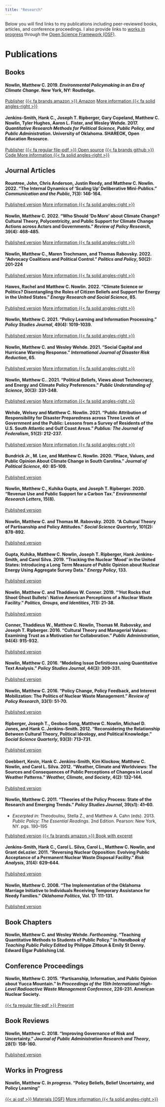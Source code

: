 ```yaml
---
title: "Research"
---
```


Below you will find links to my publications including peer-reviewed books, articles, and conference proceedings. I also provide links to [works in progress](#works-in-progress) through the [Open Science Framework (OSF)](https://osf.io/). 

# Publications

## Books

#### **Nowlin, Matthew C.** 2019. *Environmental Policymaking in an Era of Climate Change*. New York, NY: Routledge.

<div>
<a href="https://www.routledge.com/Environmental-Policymaking-in-an-Era-of-Climate-Change-1st-Edition/Nowlin/p/book/9781138216938"> 
<span class="badge bg-primary">Publisher</span></a > 
<a href="https://www.amazon.com/Environmental-Policymaking-Era-Climate-Change/dp/1138216933/ref=sr_1_2?keywords=Environmental+Policymaking+in+an+Era+of+Climate+Change&qid=1560292196&s=gateway&sr=8-2"><span class="badge bg-primary">{{< fa brands amazon >}} Amazon</span></a > 
<a href="/publications/env-book/index.html" itemprop="url"><span class="badge bg-primary">More information {{< fa solid angles-right >}}</span></a >
</div>

#### Jenkins-Smith, Hank C., Joseph T. Ripberger, Gary Copeland, **Matthew C. Nowlin**, Tyler Hughes, Aaron L. Fister, and Wesley Wehde. 2017. *Quantitative Research Methods for Political Science, Public Policy, and Public Administration*. University of Oklahoma. SHAREOK, Open Education Resource.

<div>
<a href="https://shareok.org/handle/11244/52244"> <span class="badge bg-primary">Publisher</span></a > 
<a href="https://shareok.org/bitstream/handle/11244/52244/Quantitative%20Research%20Methods%20For%20Political%20Science%2c%20Public%20Policy%20and%20Public%20Administration%2c%20With%20Applications%20in%20R.pdf?sequence=15&isAllowed=y"><span class="badge bg-primary">{{< fa regular file-pdf >}} Open source</span></a > 
<a href="https://github.com/ripberjt/qrmtextbook"><span class="badge bg-primary">{{< fa brands github >}} Code </span></a > 
<a href="/publications/stats-book/index.html" itemprop="url"><span class="badge bg-primary">More information {{< fa solid angles-right >}}</span></a > 
</div>

## Journal Articles

#### Rountree, John, Chris Anderson, Justin Reedy, and **Matthew C. Nowlin**. 2022. "The Internal Dynamics of 'Scaling Up' Deliberative Mini-Publics." *Communication and the Public*, 7(3): 146-164.

<div>
<a href="https://journals.sagepub.com/eprint/DYGPCUNWRHWWFKQGIYKN/full"> <span class="badge bg-primary">Published version</span></a>
<a href="/publications/scale-up/index.html" itemprop="url"><span class="badge bg-primary">More information {{< fa solid angles-right >}}</span></a >
</div>

#### **Nowlin, Matthew C.** 2022. "Who Should 'Do More' about Climate Change? Cultural Theory, Polycentricity, and Public Support for Climate Change Actions across Actors and Governments." *Review of Policy Research*, 39(4): 468-485.

<div>
<a href="https://onlinelibrary.wiley.com/doi/full/10.1111/ropr.12468"> <span class="badge bg-primary">Published version</span></a >
<a href="/publications/do-more/index.html" itemprop="url"><span class="badge bg-primary">More information {{< fa solid angles-right >}}</span></a >
</div>

#### **Nowlin, Matthew C.**, Maren Trochmann, and Thomas Rabovsky. 2022. "Advocacy Coalitions and Political Control." *Politics and Policy*, 50(2): 201-224

<div>
<a href="https://onlinelibrary.wiley.com/doi/abs/10.1111/polp.12458"> <span class="badge bg-primary">Published version</span></a >
<a href="/publications/acf-pc/index.html" itemprop="url"><span class="badge bg-primary">More information {{< fa solid angles-right >}}</span></a >
</div>

#### Hawes, Rachel and **Matthew C. Nowlin**. 2022. "Climate Science or Politics? Disentangling the Roles of Citizen Beliefs and Support for Energy in the United States." *Energy Research and Social Science*, 85.

<div>
<a href="https://www.sciencedirect.com/science/article/abs/pii/S2214629621005065"> <span class="badge bg-primary">Published version</span></a >
<a href="/publications/science-politics/index.html" itemprop="url"><span class="badge bg-primary">More information {{< fa solid angles-right >}}</span></a >
</div>

#### **Nowlin, Matthew C.** 2021. "Policy Learning and Information Processing." *Policy Studies Journal*, 49(4): 1019-1039.

<div>
<a href="https://onlinelibrary.wiley.com/doi/abs/10.1111/psj.12397"> <span class="badge bg-primary">Published version</span></a > 
<a href="/publications/policy-learning/index.html" itemprop="url"><span class="badge bg-primary">More information {{< fa solid angles-right >}}</span></a >
</div>

#### **Nowlin, Matthew C.** and Wesley Wehde. 2021. "Social Capital and Hurricane Warning Response." *International Journal of Disaster Risk Reduction*, 65.

<div>
<a href="https://www.sciencedirect.com/science/article/pii/S2212420921004970"> <span class="badge bg-primary">Published version</span></a >
<a href="/publications/social-capital-evacuation/index.html" itemprop="url"><span class="badge bg-primary">More information {{< fa solid angles-right >}}</span></a >
</div>


#### **Nowlin, Matthew C.**. 2021. "Political Beliefs, Views about Technocracy, and Energy and Climate Policy Preferences." *Public Understanding of Science*, 30(3): 331-348.

<div>
<a href="https://doi.org/10.1177/0963662520978567"> <span class="badge bg-primary">Published version</span></a >
<a href="/publications/tech/index.html" itemprop="url"><span class="badge bg-primary">More information {{< fa solid angles-right >}}</span></a >
</div>

#### Wehde, Welsey and **Matthew C. Nowlin**. 2021. "Public Attribution of Responsibility for Disaster Preparedness across Three Levels of Government and the Public: Lessons from a Survey of Residents of the U.S. South Atlantic and Gulf Coast Areas." *Publius: The Journal of Federalism*, 51(2): 212-237.

<div>
<a href="https://academic.oup.com/publius/article-abstract/51/2/212/5943216?redirectedFrom=fulltext"> <span class="badge bg-primary">Published version</span></a >
<a href="/publications/fed-public/index.html" itemprop="url"><span class="badge bg-primary">More information {{< fa solid angles-right >}}</span></a >
</div>

#### Bundrick Jr., M. Lee, and **Matthew C. Nowlin**. 2020. "Place, Values, and Public Opinion About Climate Change in South Carolina." *Journal of Political Science*, 40: 85-109.

<div><a href="https://digitalcommons.coastal.edu/jops/vol48/iss1/4"> <span class="badge bg-primary">Published version</span></a ></div>

#### **Nowlin, Matthew C.**, Kuhika Gupta, and Joseph T. Ripberger. 2020. "Revenue Use and Public Support for a Carbon Tax." *Environmental Research Letters*, 15(8).

<div><a href="https://iopscience.iop.org/article/10.1088/1748-9326/ab92c3"> <span class="badge bg-primary">Published version</span></a ></div>

#### **Nowlin, Matthew C.** and Thomas M. Rabovsky. 2020. "A Cultural Theory of Partisanship and Policy Attitudes." *Social Science Quarterly*, 101(2): 878-892.

<div><a href="https://onlinelibrary.wiley.com/doi/abs/10.1111/ssqu.12750"> <span class="badge bg-primary">Published version</span></a ></div>

#### Gupta, Kuhika, **Matthew C. Nowlin**, Joseph T. Ripberger, Hank Jenkins-Smith, and Carol Silva. 2019. "Tracking the Nuclear 'Mood' in the United States: Introducing a Long Term Measure of Public Opinion about Nuclear Energy Using Aggregate Survey Data." *Energy Policy*, 133.

<div><a href="https://www.sciencedirect.com/science/article/pii/S0301421519304665"> <span class="badge bg-primary">Published version</span></a ></div>

#### **Nowlin, Matthew C.** and Thaddieus W. Conner. 2019. "'Hot Rocks that Shoot Ghost Bullets': Native American Perceptions of a Nuclear Waste Facility." *Politics, Groups, and Identities*, 7(1): 21-38.

<div><a href="https://www.tandfonline.com/doi/abs/10.1080/21565503.2017.1304222?journalCode=rpgi20"> <span class="badge bg-primary">Published version</span></a ></div>

#### Conner, Thaddieus W., **Matthew C. Nowlin**, Thomas M. Rabovsky, and Joseph T. Ripberger. 2016. "Cultural Theory and Managerial Values: Examining Trust as a Motivation for Collaboration." *Public Administration*, 94(4): 915-932.

<div><a href="https://onlinelibrary.wiley.com/doi/abs/10.1111/padm.12200"> <span class="badge bg-primary">Published version</span></a ></div>

#### **Nowlin, Matthew C.** 2016. "Modeling Issue Definitions using Quantitative Text Analysis." *Policy Studies Journal*, 44(3): 309-331.

<div><a href="https://onlinelibrary.wiley.com/doi/abs/10.1111/psj.12110"> <span class="badge bg-primary">Published version</span></a ></div>

#### **Nowlin, Matthew C.** 2016. "Policy Change, Policy Feedback, and Interest Mobilization: The Politics of Nuclear Waste Management." *Review of Policy Research*, 33(1): 51-70.

<div><a href="https://onlinelibrary.wiley.com/doi/10.1111/ropr.12158"> <span class="badge bg-primary">Published version</span></a ></div>

#### Ripberger, Joseph T., Geoboo Song, **Matthew C. Nowlin**, Michael D. Jones, and Hank C. Jenkins-Smith. 2012. "Reconsidering the Relationship Between Cultural Theory, Political Ideology, and Political Knowledge." *Social Science Quarterly*, 93(3): 713--731.

<div><a href="https://onlinelibrary.wiley.com/doi/10.1111/j.1540-6237.2012.00884.x"> <span class="badge bg-primary">Published version</span></a ></div>

#### Goebbert, Kevin, Hank C. Jenkins-Smith, Kim Klockow, **Matthew C. Nowlin**, and Carol L. Silva. 2012. "Weather, Climate and Worldviews: The Sources and Consequences of Public Perceptions of Changes in Local Weather Patterns." *Weather, Climate, and Society*, 4(2): 132--144.

<div><a href="https://journals.ametsoc.org/view/journals/wcas/4/2/wcas-d-11-00044_1.xml"> <span class="badge bg-primary">Published version</span></a ></div>

#### **Nowlin, Matthew C.** 2011. "Theories of the Policy Process: State of the Research and Emerging Trends." *Policy Studies Journal*, 39(s1): 41--60. 
* *Excerpted in*: Theodoulou, Stella Z., and Matthew A. Cahn (eds). 2013. *Public Policy: The Essential Readings*. 2nd Edition. Pearson: New York, NY. pgs. 190--195 

<div><a href="https://onlinelibrary.wiley.com/doi/abs/10.1111/j.1541-0072.2010.00389_4.x"> <span class="badge bg-primary">Published version</span></a >
<a href="https://www.amazon.com/Public-Policy-Essential-Readings-2nd/dp/0205856330"> <span class="badge bg-primary">{{< fa brands amazon >}} Book with excerpt</span></a >
</div> 

#### Jenkins-Smith, Hank C., Carol L. Silva, Carol L., **Matthew C. Nowlin**, and Grant deLozier. 2011. "Reversing Nuclear Opposition: Evolving Public Acceptance of a Permanent Nuclear Waste Disposal Facility." *Risk Analysis*, 31(4): 629--644.

<div><a href="https://onlinelibrary.wiley.com/doi/10.1111/j.1539-6924.2010.01543.x"> <span class="badge bg-primary">Published version</span></a ></div> 

#### **Nowlin, Matthew C.** 2008. "The Implementation of the Oklahoma Marriage Initiative to Individuals Receiving Temporary Assistance for Needy Families." *Oklahoma Politics*, Vol. 17: 111-131.

<div><a href="https://ojs.library.okstate.edu/osu/index.php/OKPolitics/article/view/1181"> <span class="badge bg-primary">Published version</span></a ></div>

## Book Chapters 

#### **Nowlin, Matthew C.** and Wesley Wehde. _Forthcoming_. "Teaching Quantitative Methods to Students of Public Policy." In _Handbook of Teaching Public Policy_ Edited by Philippe Zittoun & Emily St Denny. Edward Elgar Publishing Ltd. 


## Conference Proceedings 

#### **Nowlin, Matthew C.** 2015. "Partisanship, Information, and Public Opinion about Yucca Mountain." In _Proceedings of the 15th International High-Level Radioactive Waste Management Conference_, 226-231. American Nuclear Society. 

<a href="/publications/yucca-party/ans2015.pdf"><span class="badge bg-primary">{{< fa regular file-pdf >}} Preprint</span></a > 

## Book Reviews 

#### **Nowlin, Matthew C.** 2018. "Improving Governance of Risk and Uncertainty." _Journal of Public Administration Research and Theory_, 28(1): 158-160.  

<div><a href="https://academic.oup.com/jpart/article/28/1/158/4100682"> <span class="badge bg-primary">Published version</span></a ></div>


## Works in Progress

#### **Nowlin, Matthew C.** _In progress_. "Policy Beliefs, Belief Uncertainty, and Policy Learning"

<div>
<a href="https://osf.io/m9bw7/?view_only=1b413472e8214e0398d9a614bce73b35"><span class="badge bg-primary">{{< ai osf >}} Materials (OSF)</span></a >
<a href="/publications/minipublic-learning/index.html" itemprop="url"><span class="badge bg-primary">More information {{< fa solid angles-right >}}</span></a >
</div>

